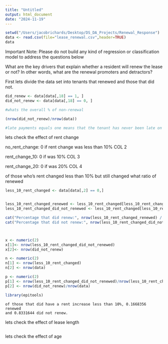 ```yaml
---
title: "Untitled"
output: html_document
date: "2024-11-19"
---
```


```r
setwd("/Users/jacobrichards/Desktop/DS_DA_Projects/Renewal_Response")
data <- read.csv(file="lease_renewal.csv",header=TRUE)
data
```

Important Note: Please do not build any kind of regression or classification model to address the questions below

What are the key drivers that explain whether a resident will renew the lease or not? In other words, what are the renewal promoters and detractors?

First lets divide the data set into tenants that renewed and those that did not.

```r
did_renew <- data[data[,18] == 1, ]
did_not_renew <- data[data[,18] == 0, ]

#whats the overall % of non-renewal

(nrow(did_not_renew)/nrow(data))

#late payments equals one means that the tenant has never been late on making a payment.


```

lets check the effect of rent change

no_rent_change: 0 if rent change was less than 10% COL 2

rent_change_10: 0 if was 10% COL 3

rent_change_20: 0 if was 20% COL 4

of those who's rent changed less than 10% but still changed what ratio of renewed

```r
less_10_rent_changed <- data[data[,2] == 0,]


less_10_rent_changed_renewed <- less_10_rent_changed[less_10_rent_changed[,18] == 1, ]
less_10_rent_changed_did_not_renewed <- less_10_rent_changed[less_10_rent_changed[,18] == 0, ]

cat("Percentage that did renew:", nrow(less_10_rent_changed_renewed) / nrow(less_10_rent_changed), "\n")
cat("Percentage that did not renew:", nrow(less_10_rent_changed_did_not_renewed) / nrow(less_10_rent_changed), "\n")



x <- numeric(2)
x[1]<- nrow(less_10_rent_changed_did_not_renewed)
x[2]<- nrow(did_not_renew)

n <- numeric(2)
n[1] <- nrow(less_10_rent_changed)
n[2] <- nrow(data)

p <- numeric(2)
p[1] <- nrow(less_10_rent_changed_did_not_renewed)/nrow(less_10_rent_changed)
p[2] <- nrow(did_not_renew)/nrow(data)

library(epitools)

```

```         
of those that did have a rent increase less than 10%, 0.1668356 renewed
and 0.8331644 did not renew. 
```

lets check the effect of lease length

```r

```

lets check the effect of age

```r

```
